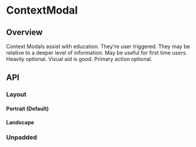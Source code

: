 
<Meta of={ContextModalStories} />

# ContextModal

<ResourceLinks
  sourceCode="https://github.com/cultureamp/kaizen-design-system/tree/main/packages/components/src/ContextModal"
  figma="https://www.figma.com/file/ZRfnoNUXbGZv4eVWLbF4Az/%EF%B8%8F%F0%9F%96%BC%EF%B8%8F-Component-Gallery?node-id=9%3A39910&t=P1w10jr2cpPuaayw-1"
  designGuidelines="https://cultureamp.atlassian.net/wiki/spaces/DesignSystem/pages/3082093114/Modal"
  className="!mb-8"
/>

<KaioNotification />

<Installation
  installCommand="yarn add @kaizen/components"
  importStatement='import { ContextModal } from "@kaizen/components"'
/>

## Overview

Context Modals assist with education. They're user triggered. They may be relative to a deeper level of information.
May be useful for first time users. Heavily optional. Visual aid is good. Primary action optional.

<Canvas of={ContextModalStories.Playground} />
<Controls of={ContextModalStories.Playground} />

## API

### Layout

#### Portrait (Default)
<Canvas of={ContextModalStories.Potrait} />

#### Landscape
<Canvas of={ContextModalStories.Landscape} />

### Unpadded
<Canvas of={ContextModalStories.Unpadded} />
